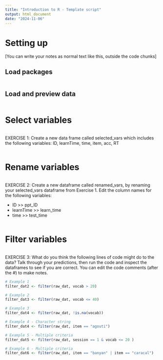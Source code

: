 ```yaml
---
title: "Introduction to R - Template script"
output: html_document
date: "2024-11-06"
---
```


# Setting up

[You can write your notes as normal text like this, outside the code chunks]

## Load packages

```r


```

## Load and preview data

```r


```

# Select variables

```r


```

EXERCISE 1: Create a new data frame called selected_vars which includes the following variables: ID, learnTime, time, item, acc, RT

```r


```

# Rename variables

```r

```

EXERCISE 2: Create a new dataframe called renamed_vars, by renaming your selected_vars dataframe from Exercise 1. Edit the column names for the following variables:

-   ID >> ppt_ID
-   learnTime >> learn_time
-   time >> test_time

```r


```

# Filter variables

```r


```

EXERCISE 3: What do you think the following lines of code might do to the data? Talk through your predictions, then run the code and inspect the dataframes to see if you are correct. You can edit the code comments (after the #) to make notes.  

```r
# Example 1
filter_dat2 <- filter(raw_dat, vocab > 20)

# Example 2
filter_dat3 <- filter(raw_dat, vocab <= 40)

# Example 3
filter_dat4 <- filter(raw_dat, !is.na(vocab))

# Example 4 - Character string
filter_dat4 <- filter(raw_dat, item == "agouti")

# Example 5 - Multiple criteria
filter_dat5 <- filter(raw_dat, session == 1 & vocab <= 20 )

# Example 6 - Multiple criteria
filter_dat6 <- filter(raw_dat, item == "banyan" | item == "caracal")
```


